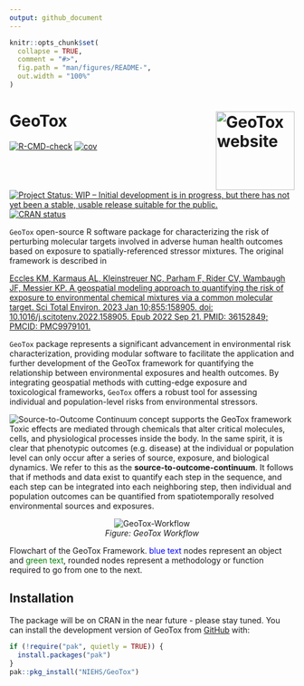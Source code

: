 ```yaml
---
output: github_document
---
```


<!-- README.md is generated from README.Rmd. Please edit that file -->

```r
knitr::opts_chunk$set(
  collapse = TRUE,
  comment = "#>",
  fig.path = "man/figures/README-",
  out.width = "100%"
)
```

# GeoTox <a href="https://niehs.github.io/GeoTox/"><img src="man/figures/logo.svg" align="right" height="139" alt="GeoTox website" /></a>


<!-- badges: start -->

[![R-CMD-check](https://github.com/NIEHS/GeoTox/actions/workflows/check-release.yaml/badge.svg)](https://github.com/NIEHS/GeoTox/actions/workflows/check-release.yaml)
[![cov](https://NIEHS.github.io/GeoTox/badges/coverage.svg)](https://github.com/NIEHS/GeoTox/actions)
[![Project Status: WIP – Initial development is in progress, but there has not yet been a stable, usable release suitable for the public.](https://www.repostatus.org/badges/latest/wip.svg)](https://www.repostatus.org/#wip)
[![CRAN status](https://www.r-pkg.org/badges/version/GeoTox)](https://CRAN.R-project.org/package=GeoTox)

<!-- badges: end -->


`GeoTox` open-source R software package for characterizing the risk of perturbing molecular targets involved in adverse human health outcomes based on exposure to spatially-referenced stressor mixtures. The original framework is described in

[Eccles KM, Karmaus AL, Kleinstreuer NC, Parham F, Rider CV, Wambaugh JF, Messier KP. A geospatial modeling approach to quantifying the risk of exposure to environmental chemical mixtures via a common molecular target. Sci Total Environ. 2023 Jan 10;855:158905. doi: 10.1016/j.scitotenv.2022.158905. Epub 2022 Sep 21. PMID: 36152849; PMCID: PMC9979101.](https://pubmed.ncbi.nlm.nih.gov/36152849/)

`GeoTox` package represents a significant advancement in environmental risk characterization, providing modular software to facilitate the application and further development of the GeoTox framework for quantifying the relationship between environmental exposures and health outcomes. By integrating geospatial methods with cutting-edge exposure and toxicological frameworks, `GeoTox` offers a robust tool for assessing individual and population-level risks from environmental stressors. 

![Source-to-Outcome Continuum concept supports the GeoTox framework](man/figures/Exposome-Cascade.png)
Toxic effects are mediated through chemicals that alter critical molecules, cells, and physiological processes inside the body. In the same spirit, it is clear that phenotypic outcomes (e.g. disease) at the individual or population level can only occur after a series of source, exposure, and biological dynamics. We refer to this as the **source-to-outcome-continuum**. It follows that if methods and data exist to quantify each step in the sequence, and each step can be integrated into each neighboring step, then individual and population outcomes can be quantified  from spatiotemporally resolved environmental sources and exposures.


<p align="center">
  <img src="man/figures/GeoTox-Workflow.png" alt="GeoTox-Workflow">
  <br>
  <em>Figure: GeoTox Workflow</em>
</p>


Flowchart of the GeoTox Framework. <span style="color: blue;">blue text</span> nodes represent an object and <span style="color: green;">green text</span>, rounded nodes represent a methodology or function required to go from one to the next.

## Installation

The package will be on CRAN in the near future - please stay tuned. You can install the development version of GeoTox from
[GitHub](https://github.com/) with:

```r
if (!require("pak", quietly = TRUE)) {
  install.packages("pak")
}
pak::pkg_install("NIEHS/GeoTox")
```
